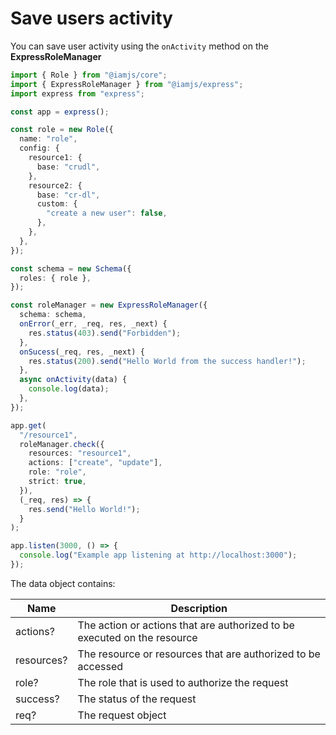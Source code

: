 # Save users activity

You can save user activity using the `onActivity` method on the **ExpressRoleManager**

```typescript
import { Role } from "@iamjs/core";
import { ExpressRoleManager } from "@iamjs/express";
import express from "express";

const app = express();

const role = new Role({
  name: "role",
  config: {
    resource1: {
      base: "crudl",
    },
    resource2: {
      base: "cr-dl",
      custom: {
        "create a new user": false,
      },
    },
  },
});

const schema = new Schema({
  roles: { role },
});

const roleManager = new ExpressRoleManager({
  schema: schema,
  onError(_err, _req, res, _next) {
    res.status(403).send("Forbidden");
  },
  onSucess(_req, res, _next) {
    res.status(200).send("Hello World from the success handler!");
  },
  async onActivity(data) {
    console.log(data);
  },
});

app.get(
  "/resource1",
  roleManager.check({
    resources: "resource1",
    actions: ["create", "update"],
    role: "role",
    strict: true,
  }),
  (_req, res) => {
    res.send("Hello World!");
  }
);

app.listen(3000, () => {
  console.log("Example app listening at http://localhost:3000");
});
```

The data object contains:

| Name       | Description                                                              |
| ---------- | ------------------------------------------------------------------------ |
| actions?   | The action or actions that are authorized to be executed on the resource |
| resources? | The resource or resources that are authorized to be accessed             |
| role?      | The role that is used to authorize the request                           |
| success?   | The status of the request                                                |
| req?       | The request object                                                       |
